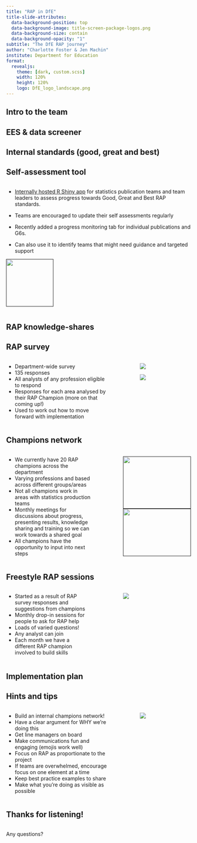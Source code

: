 ```yaml
---
title: "RAP in DfE"
title-slide-attributes:
  data-background-position: top
  data-background-image: title-screen-package-logos.png
  data-background-size: contain
  data-background-opacity: "1"
subtitle: "The DfE RAP journey"
author: "Charlotte Foster & Jen Machin"
institute: Department for Education
format:
  revealjs: 
    theme: [dark, custom.scss]
    width: 120%
    height: 120%
    logo: DfE_logo_landscape.png
---
```


## Intro to the team

## EES & data screener

## Internal standards (good, great and best)

## Self-assessment tool

::: columns
::: {.column width="100%"}
- [Internally hosted R Shiny app](https://rsconnect/rsc/publication-self-assessment/) for statistics publication teams and team leaders to assess progress towards Good, Great and Best RAP standards.

- Teams are encouraged to update their self assessments regularly 

- Recently added a progress monitoring tab for individual publications and G6s.

- Can also use it to identify teams that might need guidance and targeted support

[![](self-assessment-tool.png){fig-align="center" height="9.2em"}]()

:::
:::

## RAP knowledge-shares

## RAP survey

::: columns
::: {.column width="60%"}

- Department-wide survey
- 135 responses
- All analysts of any profession eligible to respond
- Responses for each area analysed by their RAP Champion (more on that coming up!)
- Used to work out how to move forward with implementation

:::

::: {.column width="10%"}

:::


::: {.column width="30%"}

[![](rap-survey-1.png){fig-align="right"}]()

[![](rap-survey-2.png){fig-align="right"}]()

:::
:::


## Champions network
::: columns
::: {.column width="50%"}

- We currently have 20 RAP champions across the department
- Varying professions and based across different groups/areas
- Not all champions work in areas with statistics production teams
- Monthly meetings for discussions about progress, presenting results, knowledge sharing and training so we can work towards a shared goal
- All champions have the opportunity to input into next steps 

:::
::: {.column width="10%"}
:::

::: {.column width="40%"}
[![](rap-champs-1.png){fig-align="right" height="10.2em" width="13.2em"}]()
[![](rap-champs-2.png){fig-align="right" height="9.2em" width="13.2em"}]()
:::
:::


## Freestyle RAP sessions

::: columns
::: {.column width="50%"}

- Started as a result of RAP survey responses and suggestions from champions 
- Monthly drop-in sessions for people to ask for RAP help
- Loads of varied questions!
- Any analyst can join
- Each month we have a different RAP champion involved to build skills

:::
::: {.column width="10%"}
:::

::: {.column width="40%"}
[![](freestyle-rap.png){fig-align="right"}]()
:::
:::

## Implementation plan

## Hints and tips

::: columns
::: {.column width="60%"}

- Build an internal champions network!
- Have a clear argument for WHY we're doing this
- Get line managers on board
- Make communications fun and engaging (emojis work well)
- Focus on RAP as proportionate to the project
- If teams are overwhelmed, encourage focus on one element at a time 
- Keep best practice examples to share
- Make what you're doing as visible as possible

:::
::: {.column width="10%"}
:::

::: {.column width="30%"}
[![](charlotte-and-jen.jpg){fig-align="right"}]()
:::
:::

## Thanks for listening! 

::: columns
::: {.column width="100%"}
Any questions? 
:::
:::